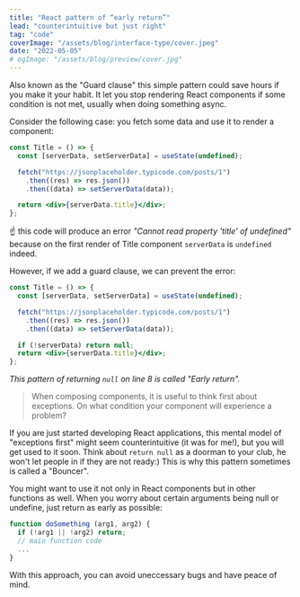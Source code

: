 ```yaml
---
title: "React pattern of “early return”"
lead: "counterintuitive but just right"
tag: "code"
coverImage: "/assets/blog/interface-type/cover.jpeg"
date: "2022-05-05"
# ogImage: "/assets/blog/preview/cover.jpg"
---
```


Also known as the "Guard clause" this simple pattern could save hours if you make it your habit. It let you stop rendering React components if some condition is not met, usually when doing something async.

Consider the following case: you fetch some data and use it to render a component:

```jsx
const Title = () => {
  const [serverData, setServerData] = useState(undefined);

  fetch("https://jsonplaceholder.typicode.com/posts/1")
    .then((res) => res.json())
    .then((data) => setServerData(data));

  return <div>{serverData.title}</div>;
};
```

☝️ this code will produce an error _"Cannot read property 'title' of undefined"_ because
on the first render of Title component `serverData` is `undefined` indeed.

However, if we add a guard clause, we can prevent the error:

```jsx
const Title = () => {
  const [serverData, setServerData] = useState(undefined);

  fetch("https://jsonplaceholder.typicode.com/posts/1")
    .then((res) => res.json())
    .then((data) => setServerData(data));

  if (!serverData) return null;
  return <div>{serverData.title}</div>;
};
```

_This pattern of returning `null` on line 8 is called "Early return"._

> When composing components, it is useful to think first about exceptions.
> On what condition your component will experience a problem?

If you are just started developing React applications, this mental model of "exceptions first" might seem counterintuitive (it was for me!), but you will get used to it soon.
Think about `return null` as a doorman to your club, he won't let people in if they are not ready:)
This is why this pattern sometimes is called a "Bouncer".

You might want to use it not only in React components but in other functions as well.
When you worry about certain arguments being null or undefine, just return as early as possible:

```javascript
function doSomething (arg1, arg2) {
  if (!arg1 || !arg2) return;
  // main function code
  ...
}
```

With this approach, you can avoid uneccessary bugs and have peace of mind.
